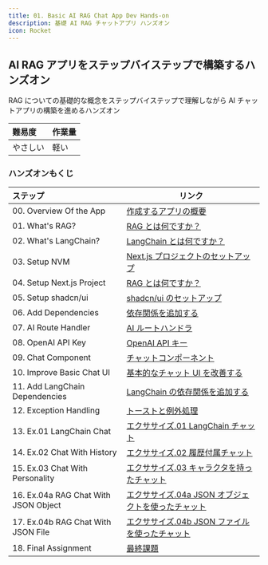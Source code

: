 ```yaml
---
title: 01. Basic AI RAG Chat App Dev Hands-on
description: 基礎 AI RAG チャットアプリ ハンズオン
icon: Rocket
---
```


## AI RAG アプリをステップバイステップで構築するハンズオン

RAG についての基礎的な概念をステップバイステップで理解しながら AI チャットアプリの構築を進めるハンズオン

|難易度 |作業量 |
|:-- |:-- |
|やさしい |軽い |

### ハンズオンもくじ

|ステップ |リンク |
|:-- |-- |
|00. Overview Of the App |[作成するアプリの概要](./hands-on/00_overview_of_app) |
|01. What's RAG? |[RAG とは何ですか？](./hands-on/01-basic-rag-app/01_whats_rag) |
|02. What's LangChain? |[LangChain とは何ですか？](./hands-on/01-basic-rag-app/02_whats_lang_chain) |
|03. Setup NVM |[Next.js プロジェクトのセットアップ](./hands-on/01-basic-rag-app/04_setup_nextjs_project) |
|04. Setup Next.js Project|[RAG とは何ですか？](./hands-on/01-basic-rag-app/01_whats_rag) |
|05. Setup shadcn/ui |[shadcn/ui のセットアップ](./hands-on/01-basic-rag-app/05_setup_shadcn_ui) |
|06. Add Dependencies |[依存関係を追加する](./hands-on/01-basic-rag-app/06_add_dependencies) |
|07. AI Route Handler |[AI ルートハンドラ](./hands-on/01-basic-rag-app/07_ai_route_handler) |
|08. OpenAI API Key |[OpenAI API キー](./hands-on/01-basic-rag-app/08_open_ai_api_key) |
|09. Chat Component |[チャットコンポーネント](./hands-on/01-basic-rag-app/09_chat_component) |
|10. Improve Basic Chat UI |[基本的なチャット UI を改善する](./hands-on/01-basic-rag-app/10_improve_basic_chat_ui) |
|11. Add LangChain Dependencies |[LangChain の依存関係を追加する](./hands-on/01-basic-rag-app/11_add_langchain_dependencies) |
|12. Exception Handling |[トーストと例外処理](./hands-on/01-basic-rag-app/12_exception_handling) |
|13. Ex.01 LangChain Chat |[エクササイズ.01 LangChain チャット](./hands-on/01-basic-rag-app/13_ex01_langchain_chat) |
|14. Ex.02 Chat With History |[エクササイズ.02 履歴付属チャット](./hands-on/01-basic-rag-app/14_ex02_chat_with_history) |
|15. Ex.03 Chat With Personality |[エクササイズ.03 キャラクタを持ったチャット](./hands-on/01-basic-rag-app/15_ex03_chat_with_personality) |
|16. Ex.04a RAG Chat With JSON Object |[エクササイズ.04a JSON オブジェクトを使ったチャット](./hands-on/01-basic-rag-app/16_ex04a_chat_with_json_object) |
|17. Ex.04b RAG Chat With JSON File |[エクササイズ.04b JSON ファイルを使ったチャット](./hands-on/01-basic-rag-app/17_ex04b_chat_with_json_file) |
|18. Final Assignment |[最終課題](./hands-on/01-basic-rag-app/18_final_assignment) |
